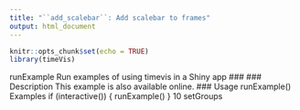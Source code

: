 ```yaml
---
title: "``add_scalebar``: Add scalebar to frames"
output: html_document
---
```


```r
knitr::opts_chunk$set(echo = TRUE)
library(timeVis)
```

runExample Run examples of using timevis in a Shiny app
### ### Description
This example is also available online.
### Usage
runExample()
Examples
if (interactive()) {
runExample()
}
10 setGroups
